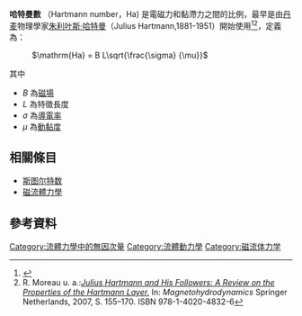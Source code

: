 '''哈特曼數''' （Hartmann number，Ha) 是電磁力和黏滯力之間的比例，最早是由[[丹麦|丹麦]]物理學家[[朱利叶斯·哈特曼|朱利叶斯·哈特曼]]（Julius Hartmann,1881-1951）開始使用<ref>{{cite book|author=Kenneth R.Cramer, Shih-l Pai| title=Magnetofluid Dynamics for Engineers and Applied Physicists| publisher=Scripta Publishing Company| year=1973 |isbn=0-07-013425-1}}</ref><ref>R. Moreau u. a.:[http://www.springerlink.com/content/h72135131418n257/ ''Julius Hartmann and His Followers: A Review on the Properties of the Hartmann Layer.'']{{Dead link|date=2020年2月 |bot=InternetArchiveBot |fix-attempted=yes }} In: ''Magnetohydrodynamics'' Springer Netherlands, 2007, S. 155–170. ISBN 978-1-4020-4832-6</ref>，定義為：

: <math>\mathrm{Ha} = B L\sqrt{\frac{\sigma} {\mu}}</math>
其中
* ''B'' 為[[磁場|磁場]]
* ''L'' 為特徵長度
* ''σ'' 為[[導電率|導電率]]
* ''μ'' 為[[動黏度|動黏度]]

==相關條目==
* [[斯图尔特数|斯图尔特数]]
* [[磁流體力學|磁流體力學]]

==參考資料==
{{reflist}}
{{流體動力學小作品}}
{{NonDimFluMech}}

[[Category:流體力學中的無因次量|Category:流體力學中的無因次量]]
[[Category:流體動力學|Category:流體動力學]]
[[Category:磁流体力学|Category:磁流体力学]]